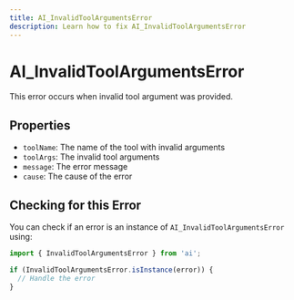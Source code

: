 ```yaml
---
title: AI_InvalidToolArgumentsError
description: Learn how to fix AI_InvalidToolArgumentsError
---
```


# AI_InvalidToolArgumentsError

This error occurs when invalid tool argument was provided.

## Properties

- `toolName`: The name of the tool with invalid arguments
- `toolArgs`: The invalid tool arguments
- `message`: The error message
- `cause`: The cause of the error

## Checking for this Error

You can check if an error is an instance of `AI_InvalidToolArgumentsError` using:

```typescript
import { InvalidToolArgumentsError } from 'ai';

if (InvalidToolArgumentsError.isInstance(error)) {
  // Handle the error
}
```
